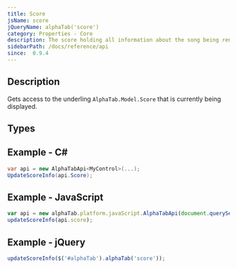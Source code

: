 ```yaml
---
title: Score
jsName: score
jQueryName: alphaTab('score')
category: Properties - Core
description: The score holding all information about the song being rendered
sidebarPath: /docs/reference/api
since:  0.9.4
---
```



## Description
Gets access to the underling `AlphaTab.Model.Score` that is currently being displayed. 

## Types

<TypeTable>
    <TypeRow type="all" name="AlphaTab.Model.Score" />
</TypeTable>

## Example - C#

```csharp
var api = new AlphaTabApi<MyControl>(...);
UpdateScoreInfo(api.Score);
```

## Example - JavaScript

```js
var api = new alphaTab.platform.javaScript.AlphaTabApi(document.querySelector('#alphaTab'));
updateScoreInfo(api.score);
```

## Example - jQuery

```js
updateScoreInfo($('#alphaTab').alphaTab('score'));
```
